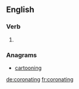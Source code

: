 ==English==

===Verb===
{{head|en|present participle}}

# {{present participle of|coronate|lang=en|nocat=1}}

===Anagrams===
* [[cartooning#English|cartooning]]

[[de:coronating]]
[[fr:coronating]]